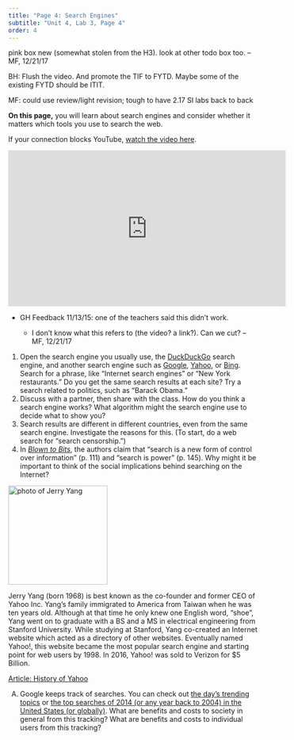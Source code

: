 ```yaml
---
title: "Page 4: Search Engines"
subtitle: "Unit 4, Lab 3, Page 4"
order: 4
---
```


::: todo
<p>pink box new (somewhat stolen from the H3). look at other todo box
too. --MF, 12/21/17</p>

<p>BH: Flush the video. And promote the TIF to FYTD. Maybe some of the
existing FYTD should be ITIT.</p>

<p>MF: could use review/light revision; tough to have 2.17 SI labs back
to back</p>
:::

::: learn
<p><strong>On this page,</strong> you will learn about search engines
and consider whether it matters which tools you use to search the
web.</p>
:::

::: todo
::: sidenote
If your connection blocks YouTube,
<a href="http://scratch.mit.edu/discuss/youtube/LVV_93mBfSU" target="_blank" title="The Internet: How Search Works">watch
the video here</a>.
:::

<iframe width="560" height="315" src="https://www.youtube.com/embed/LVV_93mBfSU?rel=0" frameborder="0" allowfullscreen class="ms-4">

</iframe>
:::

::: todo
<ul>

<li>GH Feedback 11/13/15: one of the teachers said this didn't
work.</li>

<ul>

<li>I don't know what this refers to (the video? a link?). Can we cut?
--MF, 12/21/17</li>

</ul>

</ul>
:::

::: {#first .forYouToDo}
<ol>

<li>Open the search engine you usually use, the
<a href="https://duckduckgo.com/" target="_blank" title="duckduckgo.com">DuckDuckGo</a>
search engine, and another search engine such as
<a href="http://google.com" target="_blank" title="google.com">Google</a>,
<a href="http://yahoo.com" target="_blank" title="yahoo.com">Yahoo</a>,
or <a href="http://bing.com" target="_blank" title="bing.com">Bing</a>.
Search for a phrase, like "Internet search engines" or "New York
restaurants." Do you get the same search results at each site? Try a
search related to politics, such as "Barack Obama."</li>

<!--<li>Read <a href="http://dontbubble.us" target="_blank" title="dontbubble.us">dontbubble.us</a>.</li> (stale link, alas) -->

<li>Discuss with a partner, then share with the class. How do you think
a search engine works? What algorithm might the search engine use to
decide what to show you?</li>

<li>Search results are different in different countries, even from the
same search engine. Investigate the reasons for this. (To start, do a
web search for "search censorship.")</li>

<li>In
<a href="http://www.bitsbook.com/wp-content/uploads/2008/12/chapter4.pdf" target="_blank" title="Blown to Bits"><em>Blown
to Bits</em></a>, the authors claim that "search is a new form of
control over information" (p. 111) and "search is power" (p. 145). Why
might it be important to think of the social implications behind
searching on the Internet?</li>

</ol>
:::

::: atworkFullWidth
::: float-end
<img src="/img/atwork/Jerry_Yang.jpeg" title="photo of Jerry Yang" alt="photo of Jerry Yang" class="noshadow" height="200px"/>
:::

<p>Jerry Yang (born 1968) is best known as the co-founder and former CEO
of Yahoo Inc. Yang's family immigrated to America from Taiwan when he
was ten years old. Although at that time he only knew one English word,
"shoe", Yang went on to graduate with a BS and a MS in electrical
engineering from Stanford University. While studying at Stanford, Yang
co-created an Internet website which acted as a directory of other
websites. Eventually named Yahoo!, this website became the most popular
search engine and starting point for web users by 1998. In 2016, Yahoo!
was sold to Verizon for \$5 Billion.</p>

<p><a href="https://history-computer.com/yahoo-guide/" title="Article: History of Yahoo" target="_blank">Article:
History of Yahoo</a></p>
:::

::: takeItFurther
<ol type="A">

<li>Google keeps track of searches. You can check out
<a href="http://www.google.com/trends/hottrends" target="_blank" title="Google Trends">the
day's trending topics</a> or
<a href="http://www.google.com/trends/topcharts?hl=en#vm=cat&geo=US&date=2014&cid" target="_blank" title="Google Trends 2014">the
top searches of 2014 (or any year back to 2004) in the United States (or
globally)</a>. What are benefits and costs to society in general from
this tracking? What are benefits and costs to individual users from this
tracking?</li>

</ol>
:::
